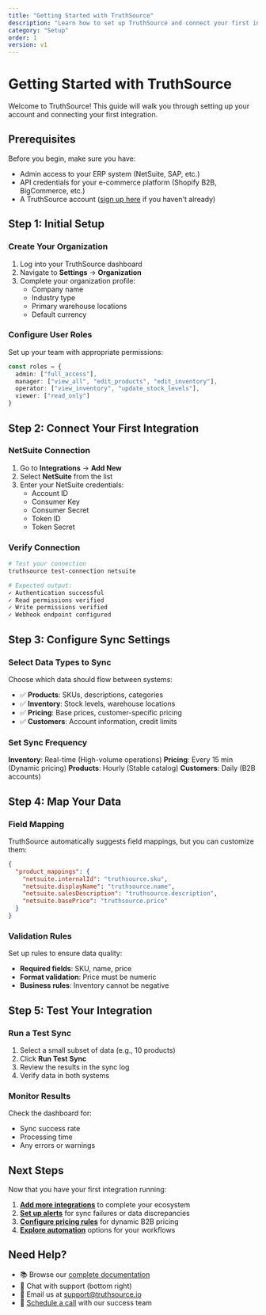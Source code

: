 ```yaml
---
title: "Getting Started with TruthSource"
description: "Learn how to set up TruthSource and connect your first integration in under 10 minutes."
category: "Setup"
order: 1
version: v1
---
```


# Getting Started with TruthSource

Welcome to TruthSource! This guide will walk you through setting up your account and connecting your first integration.

## Prerequisites

Before you begin, make sure you have:

- Admin access to your ERP system (NetSuite, SAP, etc.)
- API credentials for your e-commerce platform (Shopify B2B, BigCommerce, etc.)
- A TruthSource account ([sign up here](/signup) if you haven't already)

## Step 1: Initial Setup

### Create Your Organization

1. Log into your TruthSource dashboard
2. Navigate to **Settings** → **Organization**
3. Complete your organization profile:
   - Company name
   - Industry type
   - Primary warehouse locations
   - Default currency

### Configure User Roles

Set up your team with appropriate permissions:

```typescript
const roles = {
  admin: ["full_access"],
  manager: ["view_all", "edit_products", "edit_inventory"],
  operator: ["view_inventory", "update_stock_levels"],
  viewer: ["read_only"]
}
```

## Step 2: Connect Your First Integration

### NetSuite Connection

1. Go to **Integrations** → **Add New**
2. Select **NetSuite** from the list
3. Enter your NetSuite credentials:
   - Account ID
   - Consumer Key
   - Consumer Secret
   - Token ID
   - Token Secret

### Verify Connection

```bash
# Test your connection
truthsource test-connection netsuite

# Expected output:
✓ Authentication successful
✓ Read permissions verified
✓ Write permissions verified
✓ Webhook endpoint configured
```

## Step 3: Configure Sync Settings

### Select Data Types to Sync

Choose which data should flow between systems:

- ✅ **Products**: SKUs, descriptions, categories
- ✅ **Inventory**: Stock levels, warehouse locations
- ✅ **Pricing**: Base prices, customer-specific pricing
- ✅ **Customers**: Account information, credit limits

### Set Sync Frequency

**Inventory**: Real-time (High-volume operations)
**Pricing**: Every 15 min (Dynamic pricing)
**Products**: Hourly (Stable catalog)
**Customers**: Daily (B2B accounts)

## Step 4: Map Your Data

### Field Mapping

TruthSource automatically suggests field mappings, but you can customize them:

```json
{
  "product_mappings": {
    "netsuite.internalId": "truthsource.sku",
    "netsuite.displayName": "truthsource.name",
    "netsuite.salesDescription": "truthsource.description",
    "netsuite.basePrice": "truthsource.price"
  }
}
```

### Validation Rules

Set up rules to ensure data quality:

- **Required fields**: SKU, name, price
- **Format validation**: Price must be numeric
- **Business rules**: Inventory cannot be negative

## Step 5: Test Your Integration

### Run a Test Sync

1. Select a small subset of data (e.g., 10 products)
2. Click **Run Test Sync**
3. Review the results in the sync log
4. Verify data in both systems

### Monitor Results

Check the dashboard for:
- Sync success rate
- Processing time
- Any errors or warnings

## Next Steps

Now that you have your first integration running:

1. **[Add more integrations](/docs/integrations)** to complete your ecosystem
2. **[Set up alerts](/docs/monitoring)** for sync failures or data discrepancies
3. **[Configure pricing rules](/docs/pricing)** for dynamic B2B pricing
4. **[Explore automation](/docs/automation)** options for your workflows

## Need Help?

- 📚 Browse our [complete documentation](/docs)
- 💬 Chat with support (bottom right)
- 📧 Email us at support@truthsource.io
- 📅 [Schedule a call](https://calendly.com/truthsource/onboarding) with our success team